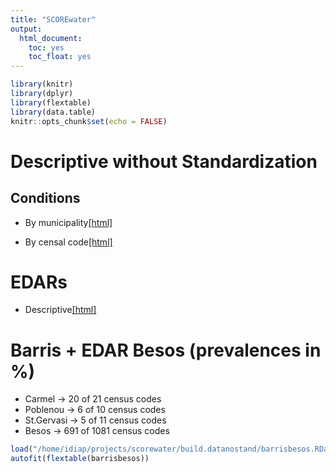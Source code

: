 ```yaml
---
title: "SCOREwater"
output:
  html_document:
    toc: yes
    toc_float: yes
---
```



```r
library(knitr)
library(dplyr)
library(flextable)
library(data.table)
knitr::opts_chunk$set(echo = FALSE)
```

# Descriptive without Standardization

## Conditions

* By municipality[[html]](descriptiva_nostand.html)

* By censal code[[html]](descriptiva_censal_nostand.html)

# EDARs

* Descriptive[[html]](EDARp_municipal_nostand.html)

# Barris + EDAR Besos (prevalences in %)

* Carmel -> 20 of 21 census codes
* Poblenou -> 6 of 10 census codes
* St.Gervasi -> 5 of 11 census codes
* Besos -> 691 of 1081 census codes

```r
load("/home/idiap/projects/scorewater/build.datanostand/barrisbesos.RData")
autofit(flextable(barrisbesos))
```
